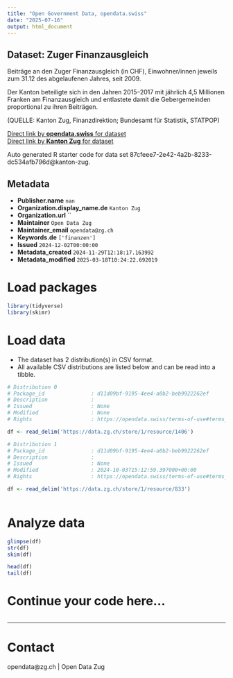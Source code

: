 ```yaml
---
title: "Open Government Data, opendata.swiss"
date: "2025-07-16"
output: html_document
---
```


## Dataset: Zuger Finanzausgleich

Beiträge an den Zuger Finanzausgleich (in CHF), Einwohner/innen jeweils zum 31.12 des abgelaufenen Jahres, seit 2009.

Der Kanton beteiligte sich in den Jahren 2015–2017 mit jährlich 4,5 Millionen Franken am Finanzausgleich und entlastete damit die Gebergemeinden proportional zu ihren Beiträgen.

(QUELLE: Kanton Zug, Finanzdirektion; Bundesamt für Statistik, STATPOP)

[Direct link by **opendata.swiss** for dataset](https://opendata.swiss/de/dataset/zuger-finanzausgleich)<br>
[Direct link by **Kanton Zug** for dataset](https://www.zg.ch/behoerden/gesundheitsdirektion/statistikfachstelle/themen/oeffentliche-finanzen/finanzausgleich)

Auto generated R starter code for data set 87cfeee7-2e42-4a2b-8233-dc534afb796d@kanton-zug.

## Metadata

- **Publisher.name** `nan`
- **Organization.display_name.de** `Kanton Zug`
- **Organization.url** ``
- **Maintainer** `Open Data Zug`
- **Maintainer_email** `opendata@zg.ch`
- **Keywords.de** `['finanzen']`
- **Issued** `2024-12-02T00:00:00`
- **Metadata_created** `2024-11-29T12:18:17.163992`
- **Metadata_modified** `2025-03-18T10:24:22.692019`


# Load packages

```r

library(tidyverse)
library(skimr)

```

# Load data

-   The dataset has 2 distribution(s) in CSV format.
-   All available CSV distributions are listed below and can be read into a tibble.

```r

# Distribution 0
# Package_id               : d11d09bf-9195-4ee4-a0b2-beb9922262ef
# Description              : 
# Issued                   : None
# Modified                 : None
# Rights                   : https://opendata.swiss/terms-of-use#terms_by

df <- read_delim('https://data.zg.ch/store/1/resource/1406')

# Distribution 1
# Package_id               : d11d09bf-9195-4ee4-a0b2-beb9922262ef
# Description              : 
# Issued                   : None
# Modified                 : 2024-10-03T15:12:59.397000+00:00
# Rights                   : https://opendata.swiss/terms-of-use#terms_by

df <- read_delim('https://data.zg.ch/store/1/resource/833')



```

# Analyze data

```r

glimpse(df)
str(df)
skim(df)

head(df)
tail(df)

```

# Continue your code here...

```r

```

------------------------------------------------------------------------

# Contact

opendata@zg.ch | Open Data Zug
